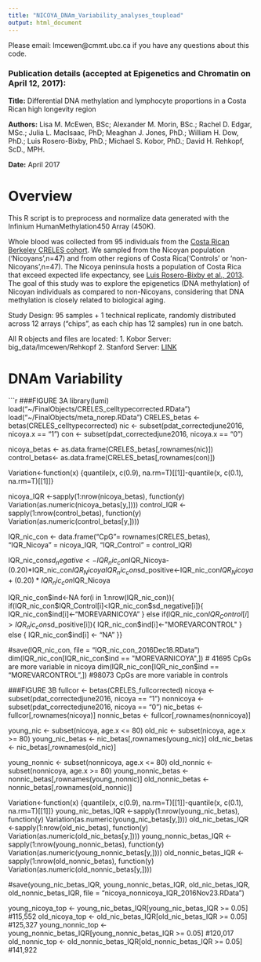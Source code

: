 ```yaml
---
title: "NICOYA_DNAm_Variability_analyses_toupload"
output: html_document
---
```


Please email: lmcewen@cmmt.ubc.ca if you have any questions about this code. 

### Publication details (accepted at Epigenetics and Chromatin on April 12, 2017):
__Title:__ Differential DNA methylation and lymphocyte proportions in a Costa Rican high longevity region

__Authors:__ Lisa M. McEwen, BSc; Alexander M. Morin, BSc.; Rachel D. Edgar, MSc.; Julia L. MacIsaac, PhD; Meaghan J. Jones, PhD.; William H. Dow, PhD.; Luis Rosero-Bixby, PhD.; Michael S. Kobor, PhD.; David H. Rehkopf, ScD., MPH.

__Date:__ April 2017


Overview
======
This R script is to preprocess and normalize data generated with the Infinium HumanMethylation450 Array (450K).

Whole blood was collected from 95 individuals from the [Costa Rican Berkeley CRELES cohort](http://www.creles.berkeley.edu/). We sampled from the Nicoyan population ('Nicoyans',n=47) and from other regions of Costa Rica('Controls' or 'non-Nicoyans',n=47). The Nicoya peninsula hosts a population of Costa Rica that exceed expected life expectancy, see [Luis Rosero-Bixby et al., 2013](http://pubmedcentralcanada.ca/pmcc/articles/PMC4241350/). The goal of this study was to explore the epigenetics (DNA methylation) of Nicoyan individuals as compared to non-Nicoyans, considering that DNA methylation is closely related to biological aging. 

Study Design: 
95 samples + 1 technical replicate, randomly distributed across 12 arrays ("chips", as each chip has 12 samples) run in one batch.

All R objects and files are located:
1. Kobor Server: big_data/lmcewen/Rehkopf
2. Stanford Server: [LINK](to be determined)

# DNAm Variability
```r
###FIGURE 3A 
library(lumi)
load("~/FinalObjects/CRELES_celltypecorrected.RData")
load("~/FinalObjects/meta_norep.RData")
CRELES_betas <- betas(CRELES_celltypecorrected)
nic <- subset(pdat_correctedjune2016, nicoya.x == "1")
con <- subset(pdat_correctedjune2016, nicoya.x == "0")

nicoya_betas <- as.data.frame(CRELES_betas[,rownames(nic)])
control_betas<- as.data.frame(CRELES_betas[,rownames(con)])

Variation<-function(x) {quantile(x, c(0.9), na.rm=T)[[1]]-quantile(x, c(0.1), na.rm=T)[[1]]}

nicoya_IQR <-sapply(1:nrow(nicoya_betas), function(y)
    Variation(as.numeric(nicoya_betas[y,]))) 
control_IQR <-sapply(1:nrow(control_betas), function(y)
    Variation(as.numeric(control_betas[y,]))) 


IQR_nic_con <- data.frame("CpG "= rownames(CRELES_betas), 
                             "IQR_Nicoya" = nicoya_IQR,
                             "IQR_Control" = control_IQR)


IQR_nic_con$sd_negative<-IQR_nic_con$IQR_Nicoya-(0.20)*IQR_nic_con$IQR_Nicoya
IQR_nic_con$sd_positive<-IQR_nic_con$IQR_Nicoya+(0.20)*IQR_nic_con$IQR_Nicoya


IQR_nic_con$ind<-NA
for(i in 1:nrow(IQR_nic_con)){
  if(IQR_nic_con$IQR_Control[i]<IQR_nic_con$sd_negative[i]){ 
    IQR_nic_con$ind[i]<-"MOREVARNICOYA"
  } else if(IQR_nic_con$IQR_Control[i]>IQR_nic_con$sd_positive[i]){ 
    IQR_nic_con$ind[i]<-"MOREVARCONTROL"
  } else {
    IQR_nic_con$ind[i] <- "NA"
}}

#save(IQR_nic_con, file = "IQR_nic_con_2016Dec18.RData")
dim(IQR_nic_con[IQR_nic_con$ind == "MOREVARNICOYA",]) # 41695 CpGs are more variable in nicoya
dim(IQR_nic_con[IQR_nic_con$ind == "MOREVARCONTROL",]) #98073 CpGs are more variable in controls


###FIGURE 3B
fullcor <- betas(CRELES_fullcorrected)
nicoya <- subset(pdat_correctedjune2016, nicoya == "1")
nonnicoya <-  subset(pdat_correctedjune2016, nicoya == "0")
nic_betas <- fullcor[,rownames(nicoya)]
nonnic_betas <- fullcor[,rownames(nonnicoya)]

young_nic <- subset(nicoya, age.x <= 80)
old_nic <- subset(nicoya, age.x >= 80)
young_nic_betas <- nic_betas[,rownames(young_nic)]
old_nic_betas <- nic_betas[,rownames(old_nic)]

young_nonnic <- subset(nonnicoya, age.x <= 80)
old_nonnic <- subset(nonnicoya, age.x >= 80)
young_nonnic_betas <- nonnic_betas[,rownames(young_nonnic)]
old_nonnic_betas <- nonnic_betas[,rownames(old_nonnic)]

Variation<-function(x) {quantile(x, c(0.9), na.rm=T)[[1]]-quantile(x, c(0.1), na.rm=T)[[1]]}
young_nic_betas_IQR <-sapply(1:nrow(young_nic_betas), function(y)
  Variation(as.numeric(young_nic_betas[y,]))) 
old_nic_betas_IQR <-sapply(1:nrow(old_nic_betas), function(y)
  Variation(as.numeric(old_nic_betas[y,]))) 
young_nonnic_betas_IQR <-sapply(1:nrow(young_nonnic_betas), function(y)
  Variation(as.numeric(young_nonnic_betas[y,]))) 
old_nonnic_betas_IQR <-sapply(1:nrow(old_nonnic_betas), function(y)
  Variation(as.numeric(old_nonnic_betas[y,]))) 

#save(young_nic_betas_IQR, young_nonnic_betas_IQR, old_nic_betas_IQR, old_nonnic_betas_IQR, file = "nicoya_nonnicoya_IQR_2016Nov23.RData")

young_nicoya_top <- young_nic_betas_IQR[young_nic_betas_IQR >= 0.05] #115,552
old_nicoya_top <- old_nic_betas_IQR[old_nic_betas_IQR >= 0.05] #125,327
young_nonnic_top <- young_nonnic_betas_IQR[young_nonnic_betas_IQR >= 0.05] #120,017
old_nonnic_top <- old_nonnic_betas_IQR[old_nonnic_betas_IQR >= 0.05] #141,922